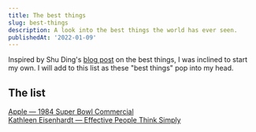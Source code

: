 ```yaml
---
title: The best things
slug: best-things
description: A look into the best things the world has ever seen.
publishedAt: '2022-01-09'
---
```


Inspired by Shu Ding's [blog post](https://shud.in/posts/the-best-things) on the best things, I was inclined to start my own. I will add to this list as these "best things" pop into my head.

## The list

[Apple — 1984 Super Bowl Commercial](https://www.youtube.com/watch?v=2zfqw8nhUwA)\
[Kathleen Eisenhardt — Effective People Think Simply](https://www.youtube.com/watch?v=TfPMHkYaYCo)
